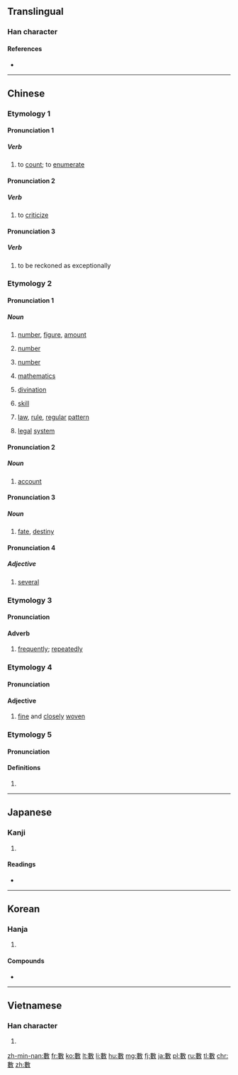 ==Translingual==

===Han character===
{{Han char|rn=66|rad=攴|as=11|sn=15|four=58440|canj=LVOK|ids=⿰婁攵}}

====References====
* {{Han ref|kx=0475.040|dkj=13363|dj=0829.070|hdz=21474.010|uh=6578|ud=25976|bh=BCC6|bd=48326}}

----

==Chinese==
{{zh-forms|s=数}}

===Etymology 1===

====Pronunciation 1====
{{zh-pron
|m=shǔ
|c=sou2
|h=pfs=
|mn=siàu
|mn_note=vernacular reading
|mc=1
|oc=1,1
|ma=
|cat=v
}}

=====Verb=====
{{zh-verb}}

# to [[count]]; to [[enumerate]]

====Pronunciation 2====
{{zh-pron
|m=shǔ
|c=sou2
|h=pfs=
|mn=só͘/sò͘
|mn_note=literary reading
|mc=1
|oc=1,1
|ma=
|cat=v
}}

=====Verb=====
{{zh-verb}}

# to [[criticize]]
#: {{zh-usex|數{shǔ}落|to criticize, to scold}}

====Pronunciation 3====
{{zh-pron
|m=shǔ
|c=sou2
|h=pfs=
|mn=
|mc=1
|oc=1,1
|ma=
|cat=v
}}

=====Verb=====
{{zh-verb}}

# to be reckoned as exceptionally
#: {{zh-usex|數{shǔ}一.數{shǔ}二|to be reckoned as first or second, to be one of the best}}

===Etymology 2===

====Pronunciation 1====
{{zh-pron
|m=shù
|c=sou3
|h=pfs=su
|mn=sò͘
|mn_note=literary reading
|mc=2
|oc=2,2
|ma=
|cat=n
}}

=====Noun=====
{{zh-noun|mw=個}}

# [[number]], [[figure]], [[amount]]
#: {{zh-usex|人數|population}}
# {{lb|zh|mathematics}} [[number]]
#: {{zh-usex|整數|integer}}
# {{lb|zh|grammar}} [[number]]
#: {{zh-usex|單數|singular}}
# {{zh-obsolete}} [[mathematics]] {{gloss|one of the Six Arts}}
# {{zh-obsolete}} [[divination]]
# {{zh-obsolete}} [[skill]]
# {{zh-obsolete}} [[law]], [[rule]], [[regular]] [[pattern]]
# {{zh-obsolete}} [[legal]] [[system]]

====Pronunciation 2====
{{zh-pron
|m=
|c=sou3
|h=pfs=sṳ
|mn=siàu
|mn_note=vernacular reading
|mc=2
|oc=2,2
|ma=
|cat=n
}}

=====Noun=====
{{zh-noun}}

# {{lb|zh|Cantonese|Hakka|Min Nan}} [[account]]
#: {{zh-usex|數{sou3}簿{bou6-2}|'''account''' book|C}}

====Pronunciation 3====
{{zh-pron
|m=shù
|c=sou3
|h=pfs=sṳ
|mn=sò͘
|mn_note=literary reading
|mc=2
|oc=2,2
|ma=
|cat=n
}}

=====Noun=====
{{zh-noun}}

# [[fate]], [[destiny]]
#: {{zh-usex|氣數|'''fate'''}}

====Pronunciation 4====
{{zh-pron
|m=shù
|c=sou3
|h=pfs=
|mn=
|mc=2
|oc=2,2
|ma=
|cat=adj
}}

=====Adjective=====
{{zh-adj}}

# [[several]]

===Etymology 3===

====Pronunciation====
{{zh-pron
|m=shuò
|c=sok3
|h=pfs=
|mn=siàu/sok
|mc=3
|oc=3,3
|ma=
|cat=adv
}}

====Adverb====
{{zh-adv}}

# [[frequently]]; [[repeatedly]]
#: {{zh-usex|數{shuò}見.不鮮|a common occurrence}}

===Etymology 4===

====Pronunciation====
{{zh-pron
|m=cù
|c=
|h=pfs=
|mn=
|mc=
|oc=
|ma=
|cat=adj
}}

====Adjective====
{{zh-adj}}

# [[fine]] and [[closely]] [[woven]]
#: {{zh-usex|數{cù}罟|'''closely woven''' net}}

===Etymology 5===

====Pronunciation====
{{zh-pron
|m=shù,sù,2nb=Taiwan
|c=sou3
|h=pfs=
|mn=sò͘/siàu
|mc=
|oc=
|ma=
|cat=
}}

====Definitions====
# {{only used in|{{zh-l|數珠}}}}

----

==Japanese==

===Kanji===
{{ja-kanji|grade=|rs=攴11|style=ky|shin=数}}

# {{defn|lang=ja|sort=攴11}}

====Readings====
* {{ja-readings|on=[[すう]] (sū), [[しゅ]] (shu)|kun=[[かぞえる]] (kazoeru), [[かず]] (kazu)}}

----

==Korean==

===Hanja===
{{ko-hanja|hangeul=[[수]], [[삭]]|eumhun=|rv=su, sak|mr=su, sak|y=swu, sak}}

# {{defn|lang=ko|sort=攴11}}

====Compounds====
* {{l|ko|數板|tr=[[수판]], supan}}

----

==Vietnamese==

===Han character===
{{vi-hantu|[[số]], [[sộ]], [[sỗ]], [[sổ]], [[xọ]]|rs=攴11}}

# {{defn|lang=vi|sort=攴11}}

[[zh-min-nan:數]]
[[fr:數]]
[[ko:數]]
[[lt:數]]
[[li:數]]
[[hu:數]]
[[mg:數]]
[[fj:數]]
[[ja:數]]
[[pl:數]]
[[ru:數]]
[[tl:數]]
[[chr:數]]
[[zh:數]]